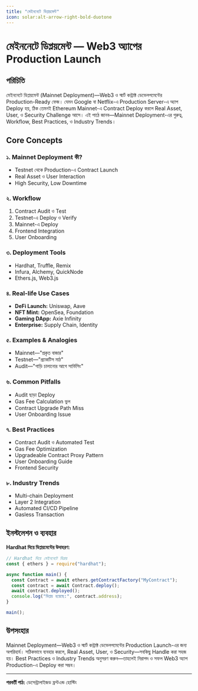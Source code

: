 ```yaml
---
title: "মেইননেটে ডিপ্লয়মেন্ট"
icon: solar:alt-arrow-right-bold-duotone
---
```


# মেইননেটে ডিপ্লয়মেন্ট — Web3 অ্যাপের Production Launch

## পরিচিতি

মেইননেটে ডিপ্লয়মেন্ট (Mainnet Deployment)—Web3 ও স্মার্ট কন্ট্রাক্ট ডেভেলপমেন্টের Production-Ready ফেজ। যেমন Google বা Netflix-এ Production Server-এ অ্যাপ Deploy হয়, ঠিক তেমনই Ethereum Mainnet-এ Contract Deploy করলে Real Asset, User, ও Security Challenge আসে। এই পাঠে জানব—Mainnet Deployment-এর গুরুত্ব, Workflow, Best Practices, ও Industry Trends।

## Core Concepts

### ১. Mainnet Deployment কী?
- Testnet থেকে Production-এ Contract Launch
- Real Asset ও User Interaction
- High Security, Low Downtime

### ২. Workflow
1. Contract Audit ও Test
2. Testnet-এ Deploy ও Verify
3. Mainnet-এ Deploy
4. Frontend Integration
5. User Onboarding

### ৩. Deployment Tools
- Hardhat, Truffle, Remix
- Infura, Alchemy, QuickNode
- Ethers.js, Web3.js

### ৪. Real-life Use Cases
- **DeFi Launch:** Uniswap, Aave
- **NFT Mint:** OpenSea, Foundation
- **Gaming DApp:** Axie Infinity
- **Enterprise:** Supply Chain, Identity

### ৫. Examples & Analogies
- Mainnet—"প্রকৃত বাজার"
- Testnet—"প্র্যাকটিস মাঠ"
- Audit—"গাড়ি চালানোর আগে সার্ভিসিং"

### ৬. Common Pitfalls
- Audit ছাড়া Deploy
- Gas Fee Calculation ভুল
- Contract Upgrade Path Miss
- User Onboarding Issue

### ৭. Best Practices
- Contract Audit ও Automated Test
- Gas Fee Optimization
- Upgradeable Contract Proxy Pattern
- User Onboarding Guide
- Frontend Security

### ৮. Industry Trends
- Multi-chain Deployment
- Layer 2 Integration
- Automated CI/CD Pipeline
- Gasless Transaction

## ইনস্টলেশন ও ব্যবহার

**Hardhat দিয়ে ডিপ্লয়মেন্টের উদাহরণ:**
```js
// Hardhat দিয়ে মেইননেটে ডিপ্লয়
const { ethers } = require("hardhat");

async function main() {
  const Contract = await ethers.getContractFactory("MyContract");
  const contract = await Contract.deploy();
  await contract.deployed();
  console.log("ডিপ্লয় হয়েছে:", contract.address);
}

main();
```

## উপসংহার

Mainnet Deployment—Web3 ও স্মার্ট কন্ট্রাক্ট ডেভেলপমেন্টের Production Launch-এর জন্য অপরিহার্য। সঠিকভাবে ব্যবহার করলে, Real Asset, User, ও Security—সবকিছু Handle করা সহজ হয়। Best Practices ও Industry Trends অনুসরণ করুন—তাহলেই নিরাপদ ও সফল Web3 অ্যাপ Production-এ Deploy করা সম্ভব।

---

**পরবর্তী পাঠ:** ডেসেন্ট্রালাইজড ফ্রন্টএন্ড হোস্টিং
